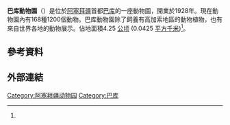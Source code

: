 {{Infobox zoo
|zoo_name= 巴库動物園
|logo=
|logo_width=
|logo_caption=
|image=Baku Zoo.jpg
|image_width=250px
|image_caption=入口处的动物园
|date_opened=1928年
|date_closed=
|location=[[阿塞拜疆|阿塞拜疆]][[巴库|巴库]]
|area=4.25 [[公顷|公顷]] (0.0425 [[平方千米|平方千米]])
|coordinates={{coord|40.3930|49.8490|type:landmark_scale:2500}} 
|num_animals=1,200 (2001年)
|num_species=168 (2001年)
|members=[[世界動物園暨水族館協會|世界動物園暨水族館協會]]、<br/>[[歐洲動物園及水族館協會|歐洲動物園及水族館協會]]
|exhibits=
|website=
}}
'''巴库動物園'''（{{lang-az|Bakı Zooloji Parkı}}）是位於[[阿塞拜疆|阿塞拜疆]]首都[[巴库|巴库]]的一座動物園，開業於1928年。現在動物園內有168種1200個動物。巴库動物園除了飼養有高加索地區的動物植物，也有來自世界各地的動物展示。佔地面積4.25 [[公顷|公顷]] (0.0425 [[平方千米|平方千米]])<ref name="vyshka"/>。

== 參考資料 ==
{{Reflist |refs=

<ref name="vyshka">{{Cite web
|url=http://vyshka.azeurotel.com/arxiv/2001/17/6.htm
|title=Запарка вокруг зоопарка
|work=Вышка №17 от 4 мая 2001 года
|publisher=Вышка
|date=2001年5月4日
|accessdate=2011年5月30日
|archive-date=2018年7月15日
|archive-url=https://web.archive.org/web/20180715232749/http://vyshka.azeurotel.com/arxiv/2001/17/6.htm
|dead-url=no
}} {{ru}}</ref>
}}

== 外部連結 ==
{{Commonscat|Baku Zoo}}

[[Category:阿塞拜疆动物园|Category:阿塞拜疆动物园]]
[[Category:巴库|Category:巴库]]